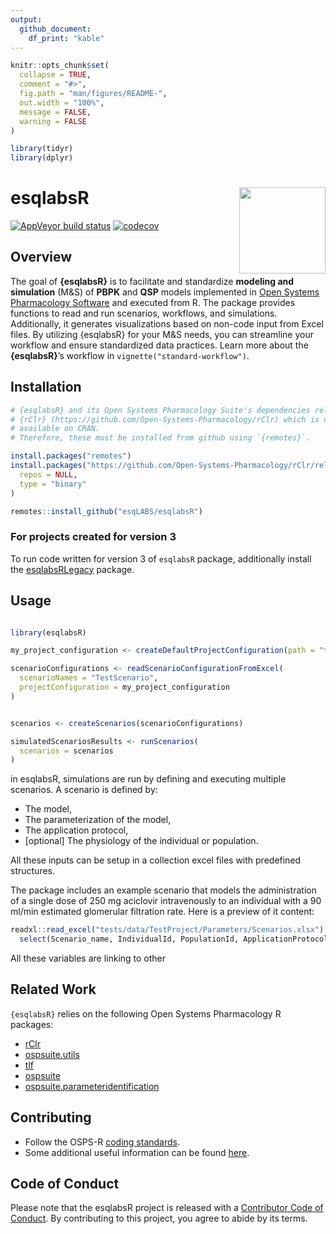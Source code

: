 ```yaml
---
output: 
  github_document:
    df_print: "kable"
---
```


<!-- README.md is generated from README.Rmd. Please edit that file -->

```r
knitr::opts_chunk$set(
  collapse = TRUE,
  comment = "#>",
  fig.path = "man/figures/README-",
  out.width = "100%",
  message = FALSE,
  warning = FALSE
)

library(tidyr)
library(dplyr)
```

# esqlabsR <a href="https://esqlabs.github.io/esqlabsR"><img src="man/figures/logo.png" align="right" height="138" /></a>

<!-- badges: start -->

  [![AppVeyor build status](https://ci.appveyor.com/api/projects/status/github/esqlabs/esqlabsr?branch=develop&svg=true)](https://ci.appveyor.com/project/StephanSchaller/esqlabsr/branch/develop)
  [![codecov](https://codecov.io/gh/esqlabs/esqlabsr/branch/develop/graph/badge.svg)](https://codecov.io/gh/esqlabs/esqlabsr)
  
<!-- badges: end -->

## Overview


The goal of **{esqlabsR}** is to facilitate and standardize **modeling and simulation** (M&S) of **PBPK** and **QSP** models implemented in [Open Systems Pharmacology Software](https://www.open-systems-pharmacology.org/) and executed from R. The package provides functions to read and run scenarios, workflows, and simulations. Additionally, it generates visualizations based on non-code input from Excel files. By utilizing {esqlabsR} for your M&S needs, you can streamline your workflow and ensure standardized data practices. Learn more about the **{esqlabsR}**'s workflow in `vignette("standard-workflow")`.



## Installation


```r
# {esqlabsR} and its Open Systems Pharmacology Suite's dependencies relies on
# {rClr} (https://github.com/Open-Systems-Pharmacology/rClr) which is not
# available on CRAN.
# Therefore, these must be installed from github using `{remotes}`.

install.packages("remotes")
install.packages("https://github.com/Open-Systems-Pharmacology/rClr/releases/download/v0.9.2/rClr_0.9.2.zip",
  repos = NULL,
  type = "binary"
)

remotes::install_github("esqLABS/esqlabsR")
```


### For projects created for version 3

To run code written for version 3 of `esqlabsR` package, additionally install the
[esqlabsRLegacy](https://github.com/esqLABS/esqlabsRLegacy) package.

## Usage


```r
```

```r
library(esqlabsR)

my_project_configuration <- createDefaultProjectConfiguration(path = "tests/data/TestProject/Code/ProjectConfiguration.xlsx")

scenarioConfigurations <- readScenarioConfigurationFromExcel(
  scenarioNames = "TestScenario",
  projectConfiguration = my_project_configuration
)


scenarios <- createScenarios(scenarioConfigurations)

simulatedScenariosResults <- runScenarios(
  scenarios = scenarios
)
```


in esqlabsR, simulations are run by defining and executing multiple scenarios.
A scenario is defined by:  

  - The model,
  - The parameterization of the model,
  - The application protocol,
  - [optional] The physiology of the individual or population.
  
All these inputs can be setup in a collection excel files with predefined 
structures.

The package includes an example scenario that models the administration of a 
single dose of 250 mg aciclovir intravenously to an individual with a 90 ml/min 
estimated glomerular filtration rate. Here is a preview of it content:

```r
readxl::read_excel("tests/data/TestProject/Parameters/Scenarios.xlsx") %>%
  select(Scenario_name, IndividualId, PopulationId, ApplicationProtocol, ModelFile, ModelParameterSheets)
```

All these variables are linking to other



## Related Work

`{esqlabsR}` relies on the following Open Systems Pharmacology R packages:

  - [rClr](https://github.com/Open-Systems-Pharmacology/rClr/)
  - [ospsuite.utils](https://github.com/Open-Systems-Pharmacology/OSPSuite.RUtils)
  - [tlf](https://github.com/Open-Systems-Pharmacology/TLF-Library)
  - [ospsuite](https://github.com/Open-Systems-Pharmacology/OSPSuite-R)
  - [ospsuite.parameteridentification](https://github.com/Open-Systems-Pharmacology/OSPSuite.ParameterIdentification)
  

## Contributing

- Follow the OSPS-R [coding standards](https://github.com/Open-Systems-Pharmacology/Suite/blob/develop/CODING_STANDARDS_R.md).
- Some additional useful information can be found [here](https://github.com/Open-Systems-Pharmacology/OSPSuite-R/wiki/Developer-How-To's).

## Code of Conduct

Please note that the esqlabsR project is released with a [Contributor Code of Conduct](https://contributor-covenant.org/version/2/0/CODE_OF_CONDUCT.html). By contributing to this project, you agree to abide by its terms.
